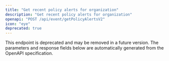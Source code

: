```yaml
---
title: "Get recent policy alerts for organization"
description: "Get recent policy alerts for organization"
openapi: "POST /api/event/getPolicyAlertsV2"
icon: "eye"
deprecated: true
---
```


<Warning>
This endpoint is deprecated and may be removed in a future version.
</Warning>

<Note>
The parameters and response fields below are automatically generated from the OpenAPI specification.
</Note>
